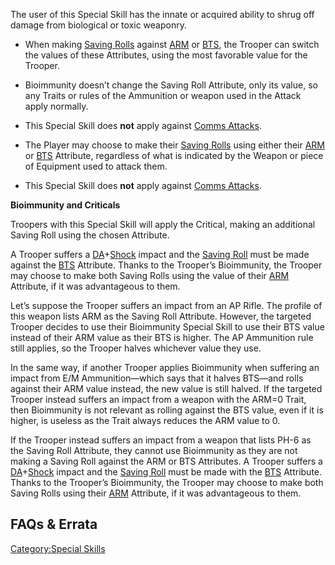 {{section-special-skills}}


{{n4only}}
{{n4list}}
The user of this Special Skill has the innate or acquired ability to shrug off damage from biological or toxic weaponry.

{{skillbox |black| BIOIMMUNITY | AUTOMATIC SKILL }}
{{skill-label | Optional }}
{{effects}}
{{update | PDF 2.1, July 2023}}
* {{erratahighlight}}When making [[Saving Roll]]s against [[ARM]] or [[BTS]], the Trooper can switch the values of these Attributes, using the most favorable value for the Trooper.{{erratahighlight-end}}
* {{erratahighlight}}Bioimmunity doesn’t change the Saving Roll Attribute, only its value, so any Traits or rules of the Ammunition or weapon used in the Attack apply normally.{{erratahighlight-end}}
* This Special Skill does '''not''' apply against [[Comms Attacks]].
{{update-end}}
{{original}}
* {{originalhighlight}}The Player may choose to make their [[Saving Rolls]] using either their [[ARM]] or [[BTS]] Attribute, regardless of what is indicated by the Weapon or piece of Equipment used to attack them. {{seefaq | Ammunition and Traits that target one Attribute will not work if the other Attribute is chosen.}}{{originalhighlight-end}}
* This Special Skill does '''not''' apply against [[Comms Attacks]].
{{original-end}}



{{important-start}}
'''Bioimmunity and Criticals'''

Troopers with this Special Skill will apply the Critical, making an additional Saving Roll using the chosen Attribute.
{{important-end}}


{{greybox-start | Example of Bioimmunity }}
{{update | PDF 2.1, July 2023}}
A Trooper suffers a [[DA]]+[[Shock]] impact and the [[Saving Roll]] must be made {{erratahighlight}}against{{erratahighlight-end}} the [[BTS]] Attribute. Thanks to the Trooper’s Bioimmunity, the Trooper may choose to make both Saving Rolls using {{erratahighlight}}the value of{{erratahighlight-end}} their [[ARM]] Attribute, if it was advantageous to them. 

{{erratahighblock}}
Let’s suppose the Trooper suffers an impact from an AP Rifle. The profile of this weapon lists ARM as the Saving Roll Attribute. However, the targeted Trooper decides to use their Bioimmunity Special Skill to use their BTS value instead of their ARM value as their BTS is higher. The AP Ammunition rule still applies, so the Trooper halves whichever value they use.

In the same way, if another Trooper applies Bioimmunity when suffering an impact from E/M Ammunition—which says that it halves BTS—and rolls against their ARM value instead, the new value is still halved.
If the targeted Trooper instead suffers an impact from a weapon with the ARM=0 Trait, then Bioimmunity is not relevant as rolling against the BTS value, even if it is higher, is useless as the Trait always reduces the ARM value to 0.

If the Trooper instead suffers an impact from a weapon that lists PH-6 as the Saving Roll Attribute, they cannot use Bioimmunity as they are not making a Saving Roll against the ARM or BTS Attributes.
{{erratahighblock-end}}
{{update-end}}
{{original}}
A Trooper suffers a [[DA]]+[[Shock]] impact and the [[Saving Roll]] must be made {{originalhighlight}}with{{originalhighlight-end}} the [[BTS]] Attribute. Thanks to the Trooper’s Bioimmunity, the Trooper may choose to make both Saving Rolls using their [[ARM]] Attribute, if it was advantageous to them. 
{{original-end}}
{{greybox-end}}


== FAQs & Errata ==

{{faqbox |
type = faq |
title = N4 FAQ |
version = 1.0, Jan 2021 |
q = Q: How does Bioimmunity interact with Ammunition and Traits that reduce the Saving Roll Attribute, for example AP or E/M Ammunition, or ARM=0? |
a = A: AP Ammunition is tied to the Saving Roll Attribute listed in a weapon’s profile. If Bioimmunity is used to make the Saving Roll against a different Attribute, that Attribute will not be halved.
In the same way, if Bioimmunity is used against a hit by E/M Ammunition to make the Saving Rolls against ARM, the ARM value will not be halved.
The ARM=0 Trait only applies if the Saving Roll is made against the ARM Attribute, and vice-versa for the BTS=0 Trait. |
related = [[Armor Piercing (AP) Ammunition]], [[Bioimmunity]], [[Electromagnetic (E/M) Ammunition]], [[Traits]] }}

{{n4end}}



[[Category:Special Skills]]